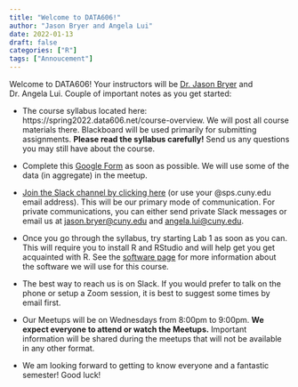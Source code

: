 ```yaml
---
title: "Welcome to DATA606!"
author: "Jason Bryer and Angela Lui"
date: 2022-01-13
draft: false
categories: ["R"]
tags: ["Annoucement"]
---
```


Welcome to DATA606! Your instructors will be [Dr. Jason Bryer](https://bryer.org) and Dr. Angela Lui. Couple of important notes as you get started:

* The course syllabus located here: https://spring2022.data606.net/course-overview. We will post all course materials there. Blackboard will be used primarily for submitting assignments. **Please read the syllabus carefully!** Send us any questions you may still have about the course.

* Complete this [Google Form](https://forms.gle/ikB64cJjcGUadqZWA) as soon as possible. We will use some of the data (in aggregate) in the meetup.

* [Join the Slack channel by clicking here](https://join.slack.com/t/cuny-3oe4459/shared_invite/zt-11nmxu5zo-3bUjuvSb9nQCTatqzICu_g) (or use your @sps.cuny.edu email address). This will be our primary mode of communication. For private communications, you can either send private Slack messages or email us at [jason.bryer@cuny.edu](mailto:jason.bryer@cuny.edu) and [angela.lui@cuny.edu](mailto:angela.lui@cuny.edu).

* Once you go through the syllabus, try starting Lab 1 as soon as you can. This will require you to install R and RStudio and will help get you get acquainted with R. See the [software page](/course-overview/software/) for more information about the software we will use for this course.

* The best way to reach us is on Slack. If you would prefer to talk on the phone or setup a Zoom session, it is best to suggest some times by email first.

* Our Meetups will be on Wednesdays from 8:00pm to 9:00pm. **We expect everyone to attend or watch the Meetups.** Important information will be shared during the meetups that will not be available in any other format.

* We am looking forward to getting to know everyone and a fantastic semester! Good luck!
